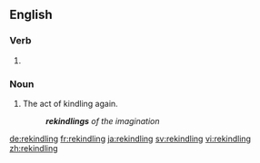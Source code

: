 ==English==

===Verb===
{{head|en|present participle}}

# {{present participle of|rekindle|lang=en}}

===Noun===
{{en-noun}}

# The act of kindling again.
#: '''''rekindlings''' of the imagination''


[[de:rekindling]]
[[fr:rekindling]]
[[ja:rekindling]]
[[sv:rekindling]]
[[vi:rekindling]]
[[zh:rekindling]]